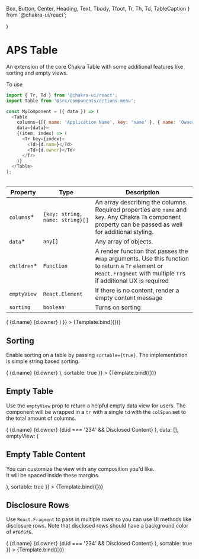   Box,
  Button,
  Center,
  Heading,
  Text,
  Tbody,
  Tfoot,
  Tr,
  Th,
  Td,
  TableCaption
} from '@chakra-ui/react';

<Meta title="APS/Table" />

  <Table 
    columns={[{ name: 'Application Name', key: 'name' }, { name: 'Owner', key: 'owner'}]}
    data={[
      {name: 'Application 1', id: '123', owner: 'George Bluth Sr.'},
      {name: 'Application 2', id: '234', owner: 'Lucille Bluth'},
      {name: 'Application 3', id: '345', owner: 'Michael Bluth'},
      {name: 'Application 4 has a really long name', id: '456', owner: 'George Michael Bluth'},
    ]}
    {...args} 
  />
)

# APS Table

An extension of the core Chakra Table with some additional features like sorting and empty views.

To use 

```javascript
import { Tr, Td } from '@chakra-ui/react';
import Table from '@src/components/actions-menu';

const MyComponent = ({ data }) => (
  <Table 
    columns={[{ name: 'Application Name', key: 'name' }, { name: 'Owner', key: 'owner'}]} 
    data={data}>
    {(item, index) => (
      <Tr key={index}>
        <Td>{d.name}</Td>
        <Td>{d.owner}</Td>
      </Tr> 
    )}
  </Table>
);
```

|Property|Type|Description|
|--------|----|-----------|
|`columns`*|`{key: string, name: string}[]`|An array describing the columns. Required properties are `name` and `key`. Any Chakra `Th` component property can be passed as well for additional styling.|
|`data`*|`any[]`|Any array of objects.|
|`children`*|`Function`|A render function that passes the `#map` arguments. Use this function to return a `Tr` element or `React.Fragment` with multiple `Tr`s if additional UX is required|
|`emptyView`|`React.Element`|If there is no content, render a empty content message|
|`sorting`|`boolean`|Turns on sorting|

<Canvas>
  <Story 
    name="Basic" 
    args={{
      children: (d, index) => (
        <Tr key={d.id}>
          <Td>{d.name}</Td>
          <Td>{d.owner}</Td>
        </Tr> 
      )
    }}
  >
    {Template.bind({})}
  </Story>
</Canvas>

## Sorting

Enable sorting on a table by passing `sortable={true}`. The implementation is simple string based sorting.

<Canvas>
  <Story 
    name="Sorting" 
    args={{
      children: (d, index) => (
        <Tr key={d.id}>
          <Td>{d.name}</Td>
          <Td>{d.owner}</Td>
        </Tr> 
      ),
      sortable: true
    }}
  >
    {Template.bind({})}
  </Story>
</Canvas>

## Empty Table

Use the `emptyView` prop to return a helpful empty data view for users. The component will be wrapped in a `tr` with a single `td` with the `colSpan` set to the total amount of columns.

<Canvas>
  <Story 
    name="Empty Table"
    args={{
      children: (d, index) => (
      <React.Fragment key={uid(d.id,index)}>
        <Tr>
          <Td>{d.name}</Td>
          <Td>{d.owner}</Td>
        </Tr> 
        {d.id === '234' && <Tr bgColor="gray.100"><Td colSpan={2}>Disclosed Content</Td></Tr>}
      </React.Fragment>
      ),
      data: [],
      emptyView: (
        <div style={{ paddingTop: 74, paddingBottom: 74 }}>
          <h2 style={{ fontWeight: '600', marginBottom: 14 }}>Empty Table Content</h2>
          <p style={{ fontSize: '0.85rem' }}>You can customize the view with any composition you'd like.<br/>It will be spaced inside these margins.</p>
        </div>
      ),
      sortable: true
    }}
  >
    {Template.bind({})}
  </Story>
</Canvas>

## Disclosure Rows

Use `React.Fragment` to pass in multiple rows so you can use UI methods like disclosure rows. Note that disclosed rows should have a background color of `#f6f6f6`.

<Canvas>
  <Story 
    name="Disclosure Rows" 
    args={{
      children: (d, index) => (
      <React.Fragment>
        <Tr>
          <Td>{d.name}</Td>
          <Td>{d.owner}</Td>
        </Tr> 
        {d.id === '234' && <Tr bgColor="#f6f6f6" boxShadow="inner"><Td colSpan={2}>Disclosed Content</Td></Tr>}
      </React.Fragment>
      ),
      sortable: true
    }}
  >
    {Template.bind({})}
  </Story>
</Canvas>
